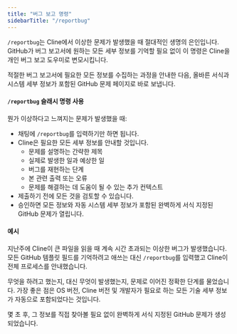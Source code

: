 ```yaml
---
title: "버그 보고 명령"
sidebarTitle: "/reportbug"
---
```


`/reportbug`는 Cline에서 이상한 문제가 발생했을 때 절대적인 생명의 은인입니다. GitHub가 버그 보고서에 원하는 모든 세부 정보를 기억할 필요 없이 이 명령은 Cline을 개인 버그 보고 도우미로 변모시킵니다.

적절한 버그 보고서에 필요한 모든 정보를 수집하는 과정을 안내한 다음, 올바른 서식과 시스템 세부 정보가 포함된 GitHub 문제 페이지로 바로 보냅니다.

#### `/reportbug` 슬래시 명령 사용

뭔가 이상하다고 느껴지는 문제가 발생했을 때:

-   채팅에 `/reportbug`를 입력하기만 하면 됩니다.
-   Cline은 필요한 모든 세부 정보를 안내할 것입니다.
    -   문제를 설명하는 간략한 제목
    -   실제로 발생한 일과 예상한 일
    -   버그를 재현하는 단계
    -   본 관련 출력 또는 오류
    -   문제를 해결하는 데 도움이 될 수 있는 추가 컨텍스트
-   제출하기 전에 모든 것을 검토할 수 있습니다.
-   승인하면 모든 정보와 자동 시스템 세부 정보가 포함된 완벽하게 서식 지정된 GitHub 문제가 열립니다.

#### 예시

지난주에 Cline이 큰 파일을 읽을 때 계속 시간 초과되는 이상한 버그가 발생했습니다. 모든 GitHub 템플릿 필드를 기억하려고 애쓰는 대신 `/reportbug`를 입력했고 Cline이 전체 프로세스를 안내했습니다.

무엇을 하려고 했는지, 대신 무엇이 발생했는지, 문제로 이어진 정확한 단계를 물었습니다. 가장 좋은 점은 OS 버전, Cline 버전 및 개발자가 필요로 하는 모든 기술 세부 정보가 자동으로 포함되었다는 것입니다.

몇 초 후, 그 정보를 직접 찾아볼 필요 없이 완벽하게 서식 지정된 GitHub 문제가 생성되었습니다.
